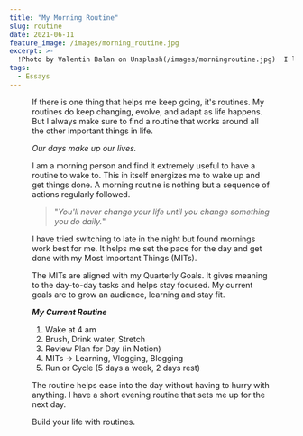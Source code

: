 ```yaml
---
title: "My Morning Routine"
slug: routine
date: 2021-06-11
feature_image: /images/morning_routine.jpg
excerpt: >-
  !Photo by Valentin Balan on Unsplash(/images/morningroutine.jpg)  I love routines.  If there is one thing that helps me keep going, it's routines. My routines do keep changing, evolve, and...
tags:
  - Essays
---
```

<Figure src="/images/morning_routine.jpg" caption="_I love routines._" />

If there is one thing that helps me keep going, it's routines. My routines do keep changing, evolve, and adapt as life happens. But I always make sure to find a routine that works around all the other important things in life.

_Our days make up our lives._

I am a morning person and find it extremely useful to have a routine to wake to. This in itself energizes me to wake up and get things done. A morning routine is nothing but a sequence of actions regularly followed.

> "_You'll never change your life until you change something you do daily._"

I have tried switching to late in the night but found mornings work best for me. It helps me set the pace for the day and get done with my Most Important Things (MITs).

The MITs are aligned with my Quarterly Goals. It gives meaning to the day-to-day tasks and helps stay focused. My current goals are to grow an audience, learning and stay fit.

_**My Current Routine**_

1.  Wake at 4 am
2.  Brush, Drink water, Stretch
3.  Review Plan for Day (in Notion)
4.  MITs → Learning, Vlogging, Blogging
5.  Run or Cycle (5 days a week, 2 days rest)

The routine helps ease into the day without having to hurry with anything. I have a short evening routine that sets me up for the next day.

Build your life with routines.